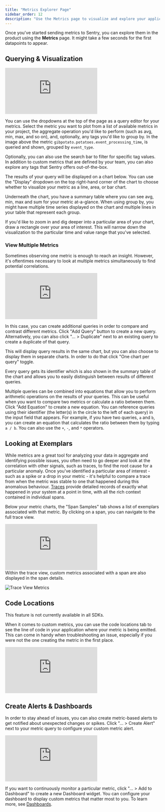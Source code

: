 ```yaml
---
title: "Metrics Explorer Page"
sidebar_order: 12
description: "Use the Metrics page to visualize and explore your application's performance metrics together with custom metrics you send to Sentry."
---
```


<Include name="metrics-api-change.mdx" />

Once you've started sending metrics to Sentry, you can explore them in the product using the **Metrics** page. It might take a few seconds for the first datapoints to appear.

## Querying & Visualization

<div style={{"height":"0px","paddingBottom":"calc(56.8359% + 41px)","position":"relative","width":"100%"}}>
  <iframe
    src="https://demo.arcade.software/wazwqB6rvF5ZronReDLa?embed&show_copy_link=true"
    frameborder="0"
    loading="lazy"
    webkitallowfullscreen
    mozallowfullscreen
    allowfullscreen
    allow="fullscreen;"
    style={{"colorScheme":"light","height":"100%","left":"0px","position":"absolute","top":"0px","width":"100%"}}
  ></iframe>
</div>

You can use the dropdowns at the top of the page as a query editor for your metrics. Select the metric you want to plot from a list of available metrics in your project, the aggregate operation you'd like to perform (such as avg, min, max, and so on), and, optionally, any tags you'd like to group by. In the image above the metric `gibpotato.potatoes.event_processing_time`, is queried and shown, grouped by `event_type`.

Optionally, you can also use the search bar to filter for specific tag values. In addition to custom metrics that are defined by your team, you can also explore any tags that Sentry offers out-of-the-box.

The results of your query will be displayed on a chart below. You can use the "Display" dropdown on the top right-hand corner of the chart to choose whether to visualize your metric as a line, area, or bar chart.

Underneath the chart, you have a summary table where you can see avg, min, max and sum for your metric at-a-glance. When using group by, you might have multiple time series displayed on the chart and multiple lines in your table that represent each group.

If you'd like to zoom in and dig deeper into a particular area of your chart, draw a rectangle over your area of interest. This will narrow down the visualization to the particular time and value range that you've selected.

### View Multiple Metrics

Sometimes observing one metric is enough to reach an insight. However, it's oftentimes necessary to look at multiple metrics simultaneously to find potential correlations.

<div style={{"height":"0px","paddingBottom":"calc(56.8359% + 41px)","position":"relative","width":"100%"}}>
  <iframe
    src="https://demo.arcade.software/LM8eNFS5x1y7YVC1Pe91?embed&show_copy_link=true"
    frameborder="0"
    loading="lazy"
    webkitallowfullscreen
    mozallowfullscreen
    allowfullscreen
    allow="fullscreen;"
    style={{"colorScheme":"light","height":"100%","left":"0px","position":"absolute","top":"0px","width":"100%"}}
  ></iframe>
</div>

In this case, you can create additional queries in order to compare and contrast different metrics. Click "Add Query" button to create a new query. Alternatively, you can also click "... > Duplicate" next to an existing query to create a duplicate of that query.

This will display query results in the same chart, but you can also choose to display them in separate charts. In order to do that click "One chart per query" toggle.

Every query gets its identifier which is also shown in the summary table of the chart and allows you to easily distinguish between results of different queries.

Multiple queries can be combined into equations that allow you to perform arithmetic operations on the results of your queries. This can be useful when you want to compare two metrics or calculate a ratio between them. Click "Add Equation" to create a new equation. You can reference queries using their identifier (the letter(s) in the circle to the left of each query) in the input field that appears. For example, if you have two queries, `a` and `b`, you can create an equation that calculates the ratio between them by typing `a / b`. You can also use the `+`, `-`, and `*` operators.

## Looking at Exemplars

While metrics are a great tool for analyzing your data in aggregate and identifying possible issues, you often need to go deeper and look at the correlation with other signals, such as traces, to find the root cause for a particular anomaly. Once you've identified a particular area of interest - such as a spike or a drop in your metric - it's helpful to compare a trace from when the metric was stable to one that happened during this anomalous behaviour. [Traces](/concepts/key-terms/tracing/distributed-tracing/) provide detailed records of exactly what happened in your system at a point in time, with all the rich context contained in individual spans.

Below your metric charts, the "Span Samples" tab shows a list of exemplars associated with that metric. By clicking on a span, you can navigate to the full trace view.

<div style={{"height":"0px","paddingBottom":"calc(56.8359% + 41px)","position":"relative","width":"100%"}}>
  <iframe
    src="https://demo.arcade.software/aPBtSIQrhir2SLgTMcbZ?embed&show_copy_link=true"
    frameborder="0"
    loading="lazy"
    webkitallowfullscreen
    mozallowfullscreen
    allowfullscreen
    allow="fullscreen;"
    style={{"colorScheme":"light","height":"100%","left":"0px","position":"absolute","top":"0px","width":"100%"}}
  ></iframe>
</div>
Within the trace view, custom metrics associated with a span are also displayed in the span details.

![Trace View Metrics](./img/trace-view-metrics.png)

## Code Locations

<Note>

This feature is not currently available in all SDKs.

</Note>

When it comes to custom metrics, you can use the code locations tab to see the line of code in your application where your metric is being emitted. This can come in handy when troubleshooting an issue, especially if you were not the one creating the metric in the first place.

<div style={{"height":"0px","paddingBottom":"calc(56.8359% + 41px)","position":"relative","width":"100%"}}>
  <iframe
    src="https://demo.arcade.software/LIthR3DDJaUXTLSNvD17?embed&show_copy_link=true"
    frameborder="0"
    loading="lazy"
    webkitallowfullscreen
    mozallowfullscreen
    allowfullscreen
    allow="fullscreen;"
    style={{"colorScheme":"light","height":"100%","left":"0px","position":"absolute","top":"0px","width":"100%"}}
  ></iframe>
</div>

## Create Alerts & Dashboards

In order to stay ahead of issues, you can also create metric-based alerts to get notified about unexpected changes or spikes. Click "... > Create Alert" next to your metric query to configure your custom metric alert.

<div style={{"height":"0px","paddingBottom":"calc(56.8359% + 41px)","position":"relative","width":"100%"}}>
  <iframe
    src="https://demo.arcade.software/7qnZaYnUMqEzJcR4Ro2D?embed&show_copy_link=true"
    frameborder="0"
    loading="lazy"
    webkitallowfullscreen
    mozallowfullscreen
    allowfullscreen
    allow="fullscreen;"
    style={{"colorScheme":"light","height":"100%","left":"0px","position":"absolute","top":"0px","width":"100%"}}
  ></iframe>
</div>

If you want to continuously monitor a particular metric, click "... > Add to Dashboard" to create a new Dashboard widget. You can configure your dashboard to display custom metrics that matter most to you. To learn more, see [Dashboards](/product/dashboards/).
